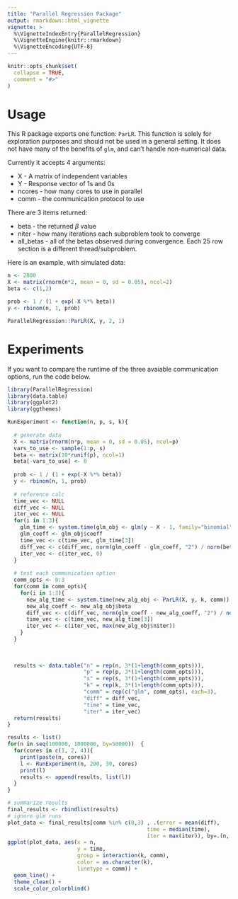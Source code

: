 ```yaml
---
title: "Parallel Regression Package"
output: rmarkdown::html_vignette
vignette: >
  %\VignetteIndexEntry{ParallelRegression}
  %\VignetteEngine{knitr::rmarkdown}
  %\VignetteEncoding{UTF-8}
---
```


```r
knitr::opts_chunk$set(
  collapse = TRUE,
  comment = "#>"
)
```

# Usage

This R package exports one function: `ParLR`. This function is solely for exploration purposes and should not be used in a general setting. It does not have many of the benefits of `glm`, and can't handle non-numerical data.

Currently it accepts 4 arguments:

- X - A matrix of independent variables
- Y - Response vector of 1s and 0s
- ncores - how many cores to use in parallel
- comm - the communication protocol to use

There are 3 items returned:

- beta - the returned $\beta$ value
- niter - how many iterations each subproblem took to converge
- all_betas - all of the betas observed during convergence. Each 25 row section is a different thread/subproblem.

Here is an example, with simulated data:
```r
n <- 2000
X <- matrix(rnorm(n*2, mean = 0, sd = 0.05), ncol=2)
beta <- c(1,2)

prob <- 1 / (1 + exp(-X %*% beta))
y <- rbinom(n, 1, prob)

ParallelRegression::ParLR(X, y, 2, 1)
```
# Experiments

If you want to compare the runtime of the three avaiable communication options, run the code below.

```r
library(ParallelRegression)
library(data.table)
library(ggplot2)
library(ggthemes)

RunExperiment <- function(n, p, s, k){
  
  # generate data
  X <- matrix(rnorm(n*p, mean = 0, sd = 0.05), ncol=p)
  vars_to_use <- sample(1:p, s)
  beta <- matrix(10*runif(p), ncol=1)
  beta[-vars_to_use] <- 0
  
  prob <- 1 / (1 + exp(-X %*% beta))
  y <- rbinom(n, 1, prob)
  
  # reference calc
  time_vec <- NULL
  diff_vec <- NULL
  iter_vec <- NULL
  for(i in 1:3){
    glm_time <- system.time(glm_obj <- glm(y ~ X - 1, family="binomial"))
    glm_coeff <- glm_obj$coeff
    time_vec <- c(time_vec, glm_time[3])
    diff_vec <- c(diff_vec, norm(glm_coeff - glm_coeff, "2") / norm(beta, "2"))
    iter_vec <- c(iter_vec, 0)
  }
  
  # test each communication option
  comm_opts <- 0:3
  for(comm in comm_opts){
    for(i in 1:3){
      new_alg_time <- system.time(new_alg_obj <- ParLR(X, y, k, comm))
      new_alg_coeff <- new_alg_obj$beta 
      diff_vec <- c(diff_vec, norm(glm_coeff - new_alg_coeff, "2") / norm(beta, "2"))
      time_vec <- c(time_vec, new_alg_time[3])
      iter_vec <- c(iter_vec, max(new_alg_obj$niter))
    }
  }
  
  
  
  results <- data.table("n" = rep(n, 3*(1+length(comm_opts))),
                        "p" = rep(p, 3*(1+length(comm_opts))),
                        "s" = rep(s, 3*(1+length(comm_opts))),
                        "k" = rep(k, 3*(1+length(comm_opts))),
                        "comm" = rep(c("glm", comm_opts), each=3),
                        "diff" = diff_vec,
                        "time" = time_vec,
                        "iter" = iter_vec)
  return(results)
}

results <- list()
for(n in seq(100000, 1000000, by=50000))  {
  for(cores in c(1, 2, 4)){
    print(paste(n, cores))
    l <- RunExperiment(n, 200, 30, cores)
    print(l)
    results <- append(results, list(l))
  }
}

# summarize results
final_results <- rbindlist(results)
# ignore glm runs
plot_data <- final_results[comm %in% c(0,3) , .(error = mean(diff),
                                            time = median(time),
                                            iter = max(iter)), by=.(n, p, s, k, comm)]
ggplot(plot_data, aes(x = n,
                      y = time,
                      group = interaction(k, comm),
                      color = as.character(k),
                      linetype = comm)) +
  geom_line() +
  theme_clean() +
  scale_color_colorblind()
```
